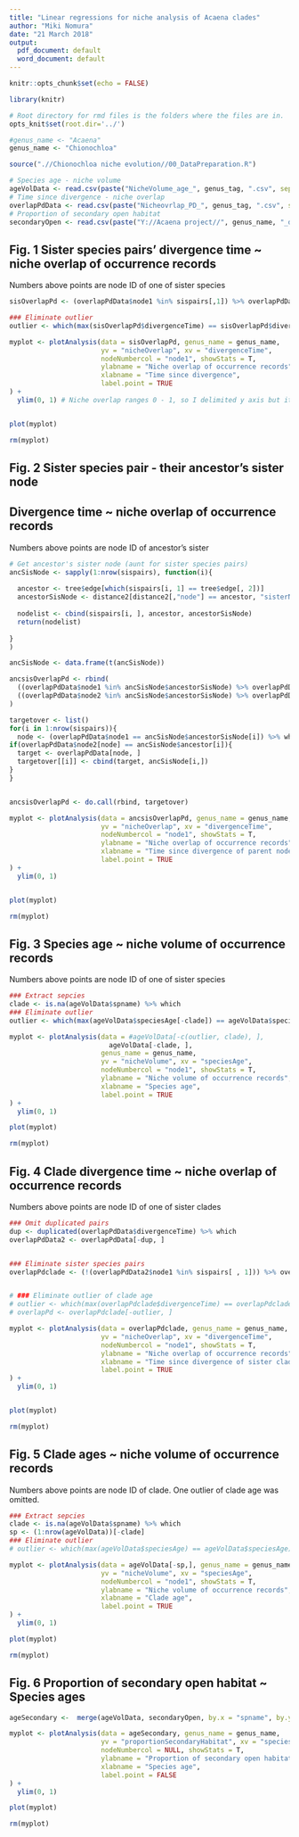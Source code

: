 ```yaml
---
title: "Linear regressions for niche analysis of Acaena clades"
author: "Miki Nomura"
date: "21 March 2018"
output:
  pdf_document: default
  word_document: default
---
```

```r
knitr::opts_chunk$set(echo = FALSE)

library(knitr)

# Root directory for rmd files is the folders where the files are in. 
opts_knit$set(root.dir='../')
```

```r

#genus_name <- "Acaena"
genus_name <- "Chionochloa"

source(".//Chionochloa niche evolution//00_DataPreparation.R")

# Species age - niche volume
ageVolData <- read.csv(paste("NicheVolume_age_", genus_tag, ".csv", sep = ""))
# Time since divergence - niche overlap
overlapPdData <- read.csv(paste("Nicheovrlap_PD_", genus_tag, ".csv", sep = ""))
# Proportion of secondary open habitat
secondaryOpen <- read.csv(paste("Y://Acaena project//", genus_name, "_data_analyses.csv", sep = ""))

```

## Fig. 1 Sister species pairs' divergence time ~ niche overlap of occurrence records
Numbers above points are node ID of one of sister species

```r

sisOverlapPd <- (overlapPdData$node1 %in% sispairs[,1]) %>% overlapPdData[., ]

### Eliminate outlier
outlier <- which(max(sisOverlapPd$divergenceTime) == sisOverlapPd$divergenceTime)

myplot <- plotAnalysis(data = sisOverlapPd, genus_name = genus_name,
                       yv = "nicheOverlap", xv = "divergenceTime", 
                       nodeNumbercol = "node1", showStats = T,
                       ylabname = "Niche overlap of occurrence records", 
                       xlabname = "Time since divergence",
                       label.point = TRUE
) +
  ylim(0, 1) # Niche overlap ranges 0 - 1, so I delimited y axis but it can get rid of confidense interval from this figure.


plot(myplot)

rm(myplot)

```


## Fig. 2 Sister species pair - their ancestor's sister node
## Divergence time ~ niche overlap of occurrence records
Numbers above points are node ID of ancestor's sister

```r

# Get ancestor's sister node (aunt for sister species pairs)
ancSisNode <- sapply(1:nrow(sispairs), function(i){
  
  ancestor <- tree$edge[which(sispairs[i, 1] == tree$edge[, 2])]
  ancestorSisNode <- distance2[distance2[,"node"] == ancestor, "sisterNode"]
  
  nodelist <- cbind(sispairs[i, ], ancestor, ancestorSisNode)
  return(nodelist)
  
}
)

ancSisNode <- data.frame(t(ancSisNode))

ancsisOverlapPd <- rbind(
  ((overlapPdData$node1 %in% ancSisNode$ancestorSisNode) %>% overlapPdData[., ]),
  ((overlapPdData$node2 %in% ancSisNode$ancestorSisNode) %>% overlapPdData[., ])
)

targetover <- list()
for(i in 1:nrow(sispairs)){
  node <- (overlapPdData$node1 == ancSisNode$ancestorSisNode[i]) %>% which
if(overlapPdData$node2[node] == ancSisNode$ancestor[i]){
  target <- overlapPdData[node, ]
  targetover[[i]] <- cbind(target, ancSisNode[i,])
}
}


ancsisOverlapPd <- do.call(rbind, targetover)

myplot <- plotAnalysis(data = ancsisOverlapPd, genus_name = genus_name,
                       yv = "nicheOverlap", xv = "divergenceTime", 
                       nodeNumbercol = "node1", showStats = T,
                       ylabname = "Niche overlap of occurrence records", 
                       xlabname = "Time since divergence of parent node of sister species pair and its closest clade",
                       label.point = TRUE
) +
  ylim(0, 1)


plot(myplot)

rm(myplot)

```

## Fig. 3 Species age ~ niche volume of occurrence records
Numbers above points are node ID of one of sister species

```r

### Extract sepcies
clade <- is.na(ageVolData$spname) %>% which
### Eliminate outlier
outlier <- which(max(ageVolData$speciesAge[-clade]) == ageVolData$speciesAge)

myplot <- plotAnalysis(data = #ageVolData[-c(outlier, clade), ], 
                         ageVolData[-clade, ],
                       genus_name = genus_name,
                       yv = "nicheVolume", xv = "speciesAge",
                       nodeNumbercol = "node1", showStats = T,
                       ylabname = "Niche volume of occurrence records",
                       xlabname = "Species age",
                       label.point = TRUE
) +
  ylim(0, 1)

plot(myplot)

rm(myplot)

```

##  Fig. 4 Clade divergence time ~ niche overlap of occurrence records
Numbers above points are node ID of one of sister clades

```r

### Omit duplicated pairs
dup <- duplicated(overlapPdData$divergenceTime) %>% which
overlapPdData2 <- overlapPdData[-dup, ]


### Eliminate sister species pairs
overlapPdclade <- (!(overlapPdData2$node1 %in% sispairs[ , 1])) %>% overlapPdData2[.,]


# ### Eliminate outlier of clade age
# outlier <- which(max(overlapPdclade$divergenceTime) == overlapPdclade$divergenceTime)
# overlapPd <- overlapPdclade[-outlier, ]

myplot <- plotAnalysis(data = overlapPdclade, genus_name = genus_name,
                       yv = "nicheOverlap", xv = "divergenceTime", 
                       nodeNumbercol = "node1", showStats = T,
                       ylabname = "Niche overlap of occurrence records",
                       xlabname = "Time since divergence of sister clades",
                       label.point = TRUE
) +
  ylim(0, 1)


plot(myplot)

rm(myplot)
```

##  Fig. 5 Clade ages ~ niche volume of occurrence records
Numbers above points are node ID of clade. One outlier of clade age was omitted.

```r

### Extract sepcies
clade <- is.na(ageVolData$spname) %>% which
sp <- (1:nrow(ageVolData))[-clade]
### Eliminate outlier
# outlier <- which(max(ageVolData$speciesAge) == ageVolData$speciesAge)

myplot <- plotAnalysis(data = ageVolData[-sp,], genus_name = genus_name,
                       yv = "nicheVolume", xv = "speciesAge", 
                       nodeNumbercol = "node1", showStats = T,
                       ylabname = "Niche volume of occurrence records",
                       xlabname = "Clade age",
                       label.point = TRUE
) +
  ylim(0, 1)

plot(myplot)

rm(myplot)


```



##  Fig. 6 Proportion of secondary open habitat ~ Species ages

```r

ageSecondary <-  merge(ageVolData, secondaryOpen, by.x = "spname", by.y = "spname")

myplot <- plotAnalysis(data = ageSecondary, genus_name = genus_name,
                       yv = "proportionSecondaryHabitat", xv = "speciesAge", 
                       nodeNumbercol = NULL, showStats = T,
                       ylabname = "Proportion of secondary open habitat",
                       xlabname = "Species age",
                       label.point = FALSE
) +
  ylim(0, 1)

plot(myplot)

rm(myplot)


```

